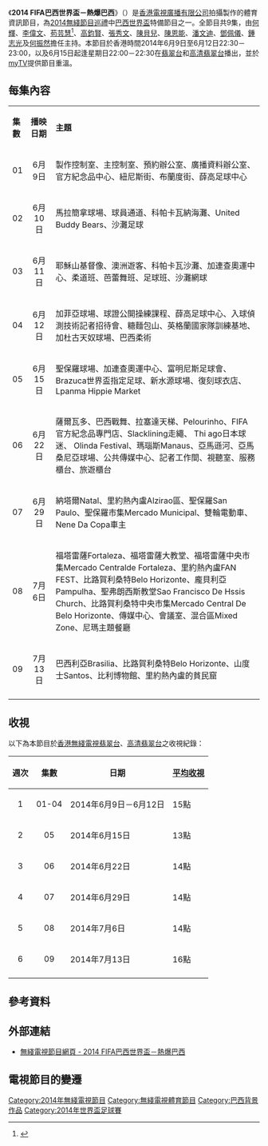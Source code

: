 {{noteTA
|1=zh:亚马孙; zh-hant:亞馬遜;
}}
{{無綫節目
| 中文節目名=2014 FIFA巴西世界盃－熱爆巴西
| 英文節目名=2014 FIFA World Cup Brazil™ - Samba Passion
| 圖片=[[File:TVB_Samba_Passion.jpg|300px]]
| 翡翠台視頻制式=[[16:9|16:9]] [[高清電視|高清電視]]
| 翡翠台首播日期=2014年6月9日－6月12日<br/>2014年6月15日－7月13日
| 翡翠台首播時間=星期一至四 22:30－23:00（連廣告）<br/>6月15日起逢星期日 22:00－22:30
| 高清翡翠台視頻制式=[[16:9|16:9]] [[高清電視|高清電視]]
| 高清翡翠台首播日期=2014年6月9日－6月12日<br/>2014年6月15日－7月13日
| 高清翡翠台首播時間=星期一至四 22:30－23:00（連廣告）<br/>6月15日起逢星期日 22:00－22:30
| 監製= [[李漢源|李漢源]]
| 編導=	
| 編審= 
| 集數= 
| 每集長度=30分鐘（連廣告）
| 類型=體育資訊
| 外景={{BRA}}
| 製作公司=[[香港|香港]][[電視廣播有限公司|電視廣播有限公司]]
| 國家=
| 主持=	[[何輝|何　輝]]、[[李偉文|李偉文]]、[[苟芸慧|苟芸慧]]、[[高鈞賢|高鈞賢]]、<br/>[[張秀文|張秀文]]、[[陳貝兒|陳貝兒]]、[[陳恩能|陳恩能]]、[[潘文迪|潘文迪]]、<br/>[[鄧佩儀|鄧佩儀]]、[[鍾志光|鍾志光]]、[[何振然|何振然]]
| 旁白= 
| 主題曲= 
| 作曲= 
| 作詞=
| 主唱= 
| 相關節目=[[32強事先張揚|32強事先張揚]]
| 網頁=http://programme.tvb.com/sport/fifa2014worldcupsambapassion
}}

《'''2014 FIFA巴西世界盃－熱爆巴西'''》（{{lang-en|'''2014 FIFA World Cup Brazil™ - Samba Passion'''}}）是[[香港|香港]][[電視廣播有限公司|電視廣播有限公司]]拍攝製作的體育資訊節目，為[[2014無綫節目巡禮|2014無綫節目巡禮]]中[[2014年世界盃足球賽|巴西世界盃]]特備節目之一。全節目共9集，由[[何輝|何輝]]、[[李偉文|李偉文]]、[[苟芸慧|苟芸慧]]<ref>{{Cite web |url=http://ent.qq.com/a/20140605/021535.htm |title=苟芸慧巴西被挑逗猛男護花 無線3百萬聘請導遊 |access-date=2014-06-05 |archive-date=2019-12-02 |archive-url=https://web.archive.org/web/20191202054149/https://ent.qq.com/a/20140605/021535.htm |dead-url=no }}</ref>、[[高鈞賢|高鈞賢]]、[[張秀文|張秀文]]、[[陳貝兒|陳貝兒]]、[[陳恩能|陳恩能]]、[[潘文迪|潘文迪]]、[[鄧佩儀|鄧佩儀]]、[[鍾志光|鍾志光]]及[[何振然|何振然]]擔任主持。本節目於香港時間2014年6月9日至6月12日22:30－23:00，以及6月15日起逢星期日22:00－22:30在[[翡翠台|翡翠台]]和[[高清翡翠台|高清翡翠台]]播出，並於[[myTV|myTV]]提供節目重溫。

==每集內容==
{|class="wikitable" style="width:60%; font-size: 14px;"
|- style="background:cornflowerblue; color:white" align=center
|style="width:5%"|'''集數'''||style="width:10%"|'''播映日期'''||style="width:85%"|'''主題'''
|-
|align=center| 01 ||align=center| 6月9日 ||製作控制室、主控制室、預約辦公室、廣播資料辦公室、官方紀念品中心、紐尼斯街、布蘭度街、薛高足球中心
|-
|align=center| 02 ||align=center| 6月10日 ||馬拉簡拿球場、球員通道、科帕卡瓦納海灘、United Buddy Bears、沙灘足球
|-
|align=center| 03 ||align=center| 6月11日 ||耶穌山基督像、澳洲遊客、科帕卡瓦沙灘、加連查奧運中心、柔道班、芭蕾舞班、足球班、沙灘網球
|-
|align=center| 04 ||align=center| 6月12日 ||加菲亞球場、球證公開操練課程、薛高足球中心、入球偵測技術記者招待會、糖麵包山、英格蘭國家隊訓練基地、加杜古天奴球場、巴西柔術
|-
|align=center| 05 ||align=center| 6月15日 ||聖保羅球場、加連查奧運中心、富明尼斯足球會、Brazuca世界盃指定足球、新水源球場、復刻球衣店、Lpanma Hippie Market
|-
|align=center| 06 ||align=center| 6月22日 ||薩爾瓦多、巴西戰舞、拉塞達天梯、Pelourinho、FIFA官方紀念品專門店、Slacklining走繩、 Thi  ago日本球迷、 Olinda Festival、瑪瑙斯Manaus、亞馬遜河、亞馬桑尼亞球場、公共傳媒中心、記者工作間、視聽室、服務櫃台、旅遊櫃台
|-
|align=center| 07 ||align=center| 6月29日 ||納塔爾Natal、里約熱內盧Alzirao區、聖保羅San Paulo、聖保羅市集Mercado Municipal、雙輪電動車、Nene Da Copa車主
|-
|align=center| 08 ||align=center| 7月6日 ||福塔雷薩Fortaleza、福塔雷薩大教堂、福塔雷薩中央市集Mercado Centralde Fortaleza、里約熱內盧FAN FEST、比路賀利桑特Belo Horizonte、龐貝利亞Pampulha、聖弗朗西斯教堂Sao Francisco De Hssis Church、比路賀利桑特中央市集Mercado Central De Belo Horizonte、傳媒中心、會議室、混合區Mixed Zone、尼瑪主題餐廳
|-
|align=center| 09 ||align=center| 7月13日 ||巴西利亞Brasilia、比路賀利桑特Belo Horizonte、山度士Santos、比利博物館、里約熱內盧的貧民窟
|-
|}

==收視==
以下為本節目於[[香港|香港]][[電視廣播有限公司|無綫電視]][[翡翠台|翡翠台]]、[[高清翡翠台|高清翡翠台]]之收視紀錄：

{|class="wikitable" style="font-size: 14px;"
!週次!!集數!!日期!![[收視點|平均收視]]
|-     
|align=center|1||align=center| 01-04 || 2014年6月9日－6月12日 ||15點
|-
|align=center|2||align=center| 05 || 2014年6月15日 ||13點
|-
|align=center|3||align=center| 06 || 2014年6月22日 ||14點
|-
|align=center|4||align=center| 07 || 2014年6月29日 ||14點
|-
|align=center|5||align=center| 08 || 2014年7月6日 ||14點
|-
|align=center|6||align=center| 09 || 2014年7月13日 ||16點
|-
|}

==參考資料==
{{reflist}}

==外部連結==
*[http://programme.tvb.com/sport/fifa2014worldcupsambapassion/ 無綫電視節目網頁 - 2014 FIFA巴西世界盃－熱爆巴西] {{Wayback|url=http://programme.tvb.com/sport/fifa2014worldcupsambapassion/ |date=20190818200845 }}

==電視節目的變遷==
{{電視節目的變遷
|電視台={{HK}}[[無綫電視|無綫電視]][[翡翠台|翡翠台]]、[[高清翡翠台|高清翡翠台]]
|播放檔次=星期一至五 22:30-23:00 時段
|節目名稱=2014 FIFA巴西世界盃－熱爆巴西<br/>（2014.06.09 - 2014.06.12）
|上一節目=[[走過足球聖地|走過足球聖地]]<br/>（2014.05.12 - 2014.06.06）
|下一節目= 2014 FIFA巴西世界盃－黃金戰報<br/>（2014.06.13 - 2014.07.11）<br/>
[[夏·日·悠遊|夏·日·悠遊]]<br/> （2014.07.14 - 2014.07.18）
|2電視台={{HK}}[[無綫電視|無綫電視]][[翡翠台|翡翠台]]、[[高清翡翠台|高清翡翠台]]
|2播放檔次=星期日 22:00-22:30 時段
|2節目名稱=2014 FIFA巴西世界盃－熱爆巴西<br/>（2014.06.15 - 2014.07.13）
|2上一節目=[[燭光晚餐_(電視節目)|燭光晚餐]]（第14集）<br/>（2014.06.08）<small>（22:00-23:00）</small>
|2下一節目=[[我們的天空|我們的天空]]<br/>（2014.07.20 - 2014.10.12）<br/><small>（22:00-23:00）</small>
}}

[[Category:2014年無綫電視節目|Category:2014年無綫電視節目]]
[[Category:無綫電視體育節目|Category:無綫電視體育節目]]
[[Category:巴西背景作品|Category:巴西背景作品]]
[[Category:2014年世界盃足球賽|Category:2014年世界盃足球賽]]